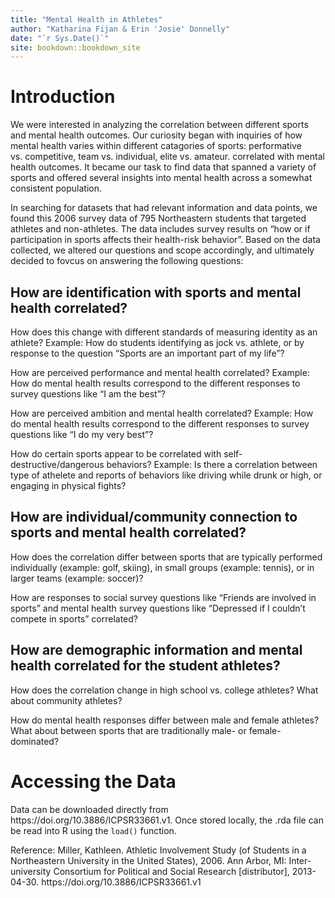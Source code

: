 ```yaml
--- 
title: "Mental Health in Athletes"
author: "Katharina Fijan & Erin 'Josie' Donnelly"
date: "`r Sys.Date()`"
site: bookdown::bookdown_site
---
```


# Introduction

We were interested in analyzing the correlation between different sports and mental health outcomes. Our curiosity began with inquiries of how mental health varies within different catagories of sports: performative vs. competitive, team vs. individual, elite vs. amateur. correlated with mental health outcomes. It became our task to find data that spanned a variety of sports and offered several insights into mental health across a somewhat consistent population.

In searching for datasets that had relevant information and data points, we found this 2006 survey data of 795 Northeastern students that targeted athletes and non-athletes. The data includes survey results on “how or if participation in sports affects their health-risk behavior”. Based on the data collected, we altered our questions and scope accordingly, and ultimately decided to fovcus on answering the following questions:

## How are identification with sports and mental health correlated?

How does this change with different standards of measuring identity as an athlete?
Example: How do students identifying as jock vs. athlete, or by response to the question “Sports are an important part of my life”?

How are perceived performance and mental health correlated?
Example: How do mental health results correspond to the different responses to survey questions like “I am the best”?

How are perceived ambition and mental health correlated?
Example: How do mental health results correspond to the different responses to survey questions like “I do my very best”?

How do certain sports appear to be correlated with self-destructive/dangerous behaviors?
Example: Is there a correlation between type of athelete and reports of behaviors like driving while drunk or high, or engaging in physical fights?

## How are individual/community connection to sports and mental health correlated?

How does the correlation differ between sports that are typically performed individually (example: golf, skiing), in small groups (example: tennis), or in larger teams (example: soccer)?

How are responses to social survey questions like “Friends are involved in sports” and mental health survey questions like “Depressed if I couldn’t compete in sports” correlated?

## How are demographic information and mental health correlated for the student athletes?

How does the correlation change in high school vs. college athletes? What about community athletes?

How do mental health responses differ between male and female athletes? What about between sports that are traditionally male- or female-dominated? 

# Accessing the Data

Data can be downloaded directly from https://doi.org/10.3886/ICPSR33661.v1. Once stored locally, the .rda file can be read into R using the `load()` function. 


Reference:
Miller, Kathleen. Athletic Involvement Study (of Students in a Northeastern University in the United States), 2006. Ann Arbor, MI: Inter-university Consortium for Political and Social Research [distributor], 2013-04-30. https://doi.org/10.3886/ICPSR33661.v1

